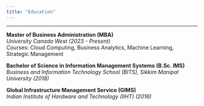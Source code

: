 ```yaml
---
title: "Education"
---
```

<div style="
   position: fixed;
   top: 0;
   left: 0;
   width: 100vw;
   height: 100vh;
   background: url('images/edu.jpeg') center/cover no-repeat;
   z-index: -1;
"></div>
---

**Master of Business Administration (MBA)**\
*University Canada West* *(2023 - Present)*\
Courses: Cloud Computing, Business Analytics, Machine Learning, Strategic Management

**Bachelor of Science in Information Management Systems (B.Sc. IMS)**\
*Business and Information Technology School (BITS), Sikkim Manipal University* *(2018)*

**Global Infrastructure Management Service (GIMS)**\
*Indian Institute of Hardware and Technology (IIHT)* *(2016)*